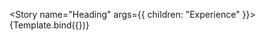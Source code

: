 

<!--👇 The title prop determines where your story goes in the story list -->

<Meta title="@cv/Text" component={Component} />

<!--👇 We create a “template” of how args map to rendering -->


<!-- 👇 The args you need here will depend on your component -->

<Story name="Heading" args={{ children: "Experience" }}>
  {Template.bind({})}
</Story>
